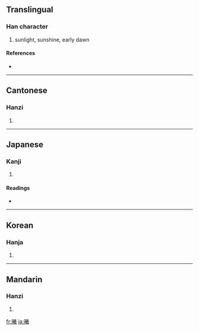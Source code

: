 ==Translingual==

===Han character===
{{Han char|rn=72|rad=日|as=16|sn=20|four=6805<sub>3</sub>|canj=日廿土尸 (ATGS)}}

# sunlight, sunshine, early dawn

====References====
* {{Han ref|kx=0501.330|dkj=14253|dj=0872.060|hdz=21541.210|uh=66E6|ud=26342|bh=C466|bd=50278}}

----

==Cantonese==

===Hanzi===
{{yue-hanzi|jyut=|y=hei1}}

# {{defn|Cantonese}}

----

==Japanese==

===Kanji===
{{ja-kanji|grade=|rs=日16}}

# {{defn|Japanese}}

====Readings====
* {{ja-readings|on=[[ぎ]] (gi), [[き]] (ki)|kun=[[ひ]] (hi), [[ひかり]] (hikari)}}

----

==Korean==

===Hanja===
{{ko-hanja|hangeul=희|eumhun=|rv=hui|mr=hŭi|y=huy}}

# {{defn|Korean}}

----

==Mandarin==

===Hanzi===
{{cmn-hanzi|pin=[[xī]] ([[xi1]])|wg=hsi<sup>1</sup>}}

# {{defn|Mandarin}}

[[fr:曦]]
[[ja:曦]]